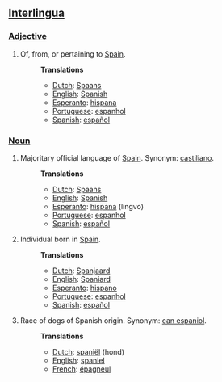 ==[[Interlingua]]==
===[[Adjective]]===
#Of, from, or pertaining to [[w:Spain|Spain]].
#:'''Translations'''
#:*[[Dutch]]: [[Spaans]]
#:*[[English]]: [[Spanish]]
#:*[[Esperanto]]: [[hispana]]
#:*[[Portuguese]]: [[espanhol]]
#:*[[Spanish]]: [[español]]
===[[Noun]]===
#Majoritary official language of [[w:Spain|Spain]]. Synonym: [[castiliano]].
#:'''Translations'''
#:*[[Dutch]]: [[Spaans]]
#:*[[English]]: [[Spanish]]
#:*[[Esperanto]]: [[hispana]] (lingvo)
#:*[[Portuguese]]: [[espanhol]]
#:*[[Spanish]]: [[español]]
#Individual born in [[w:Spain|Spain]].
#:'''Translations'''
#:*[[Dutch]]: [[Spanjaard]]
#:*[[English]]: [[Spaniard]]
#:*[[Esperanto]]: [[hispano]]
#:*[[Portuguese]]: [[espanhol]]
#:*[[Spanish]]: [[español]]
#Race of dogs of Spanish origin. Synonym: [[can espaniol]].
#:'''Translations'''
#:*[[Dutch]]: [[spaniël]] (hond)
#:*[[English]]: [[spaniel]]
#:*[[French]]: [[épagneul]]